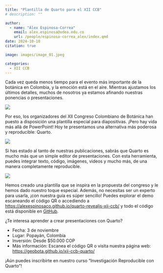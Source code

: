 ```yaml
---
title: "Plantilla de Quarto para el XII CCB"
# description: ""

author: 
  - name: "Álex Espinosa-Correa"
    email: alex.espinosa@udea.edu.co
    url: /people/espinosa-correa_alex/index.qmd
date: 2024-10-10
citation: true

image: images/image_01.jpeg

categories:
  - XII CCB
---
```


Cada vez queda menos tiempo para el evento más importante de la botánica en Colombia, y la emoción está en el aire. Mientras ajustamos los últimos detalles, muchos de nosotros ya estamos afinando nuestras ponencias o presentaciones.

![](images/image_01.jpeg){fig-align="center" fig-alt="Captura de pantalla de una diapositiva que introduce la plantilla de Quarto para el XII Congreso Colombiano de Botánica. La diapositiva tiene un fondo en tonos dorados y beige, con el título «XII Congreso Colombiano de Botánica» en el centro, seguido del subtítulo «Una plantilla de Quarto Revealjs». En la parte inferior se encuentran el nombre del presentador, Álex Espinosa-Correa, su correo electrónico alex.espinosa@udea.edu.co, y la Universidad de Antioquia como afiliación. En la esquina inferior derecha, se puede ver el logotipo del congreso junto con las redes sociales del Grupo de Estudios Botánicos (@geobotaudea)."}

Por eso, los organizadores del XII Congreso Colombiano de Botánica han puesto a disposición una plantilla especial para diapositivas. ¡Pero hay vida más allá de PowerPoint! Hoy te presentamos una alternativa más poderosa y reproducible: Quarto.

![](images/image_02.jpeg){fig-align="center" fig-alt="Demostración del uso de la plantilla de Quarto para el XII Congreso Colombiano de Botánica. La diapositiva muestra cómo insertar enlaces e imágenes, presentando logotipos del Grupo de Estudios Botánicos y de la Universidad de Antioquia. En la parte inferior izquierda, se añaden notas explicativas indicando la posibilidad de incluir prefijos en las figuras y descripciones opcionales."}

Si has estado al tanto de nuestras publicaciones, sabrás que Quarto es mucho más que un simple editor de presentaciones. Con esta herramienta, puedes integrar texto, código, imágenes, videos y mucho más, de una manera completamente reproducible.

![](images/image_03.jpeg){fig-align="center" fig-alt="Imagen cuadrada de fondo dorado que contiene un código QR en el centro, con la invitación «Escanea el QR para ver una demostración en vivo» en la parte superior. Este código dirige a una página web donde se puede visualizar la plantilla de Quarto Revealjs en acción. Debajo del código QR se encuentra el enlace directo al sitio web donde se aloja la demostración (alexespinosaco.github.io/quarto-revealjs-xii-ccb/). En la parte inferior se incluye el handle de las redes sociales del Grupo de Estudios Botánicos (@geobotaudea) con los íconos de Instagram y Facebook."}

Hemos creado una plantilla que se inspira en la propuesta del congreso y le hemos dado nuestro toque especial. Además, no necesitas ser un experto para usarla, ¡con nuestra guía es súper sencillo! Puedes explorar el demo escaneando el código QR o accediendo a <https://alexespinosaco.github.io/quarto-revealjs-xii-ccb/> y todo el código está disponible en [GitHub](https://github.com/alexespinosaco/quarto-revealjs-xii-ccb).

¿Te interesa aprender a crear presentaciones con Quarto?

-   Fecha: 3 de noviembre
-   Lugar: Popayán, Colombia
-   Inversión: Desde $50.000 COP
-   Más información: Escanea el código QR o visita nuestra página web: <https://geobota.github.io/xii-ccb-quarto/>

¡Aún puedes inscribirte en nuestro curso "Investigación Reproducible con Quarto"!
